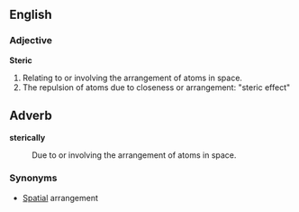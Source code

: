 ==English==

===Adjective===
'''Steric'''
# Relating to or involving the arrangement of atoms in space.
# The repulsion of atoms due to closeness or arrangement: "steric effect"

==Adverb==
'''sterically'''
: Due to or involving the arrangement of atoms in space.

===Synonyms===
* [[Spatial]] arrangement